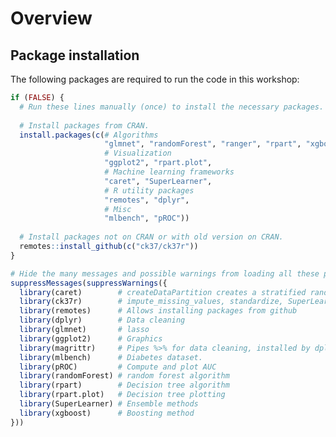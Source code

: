 # Overview

## Package installation

The following packages are required to run the code in this workshop:

```r
if (FALSE) {
  # Run these lines manually (once) to install the necessary packages.
  
  # Install packages from CRAN.
  install.packages(c(# Algorithms
                     "glmnet", "randomForest", "ranger", "rpart", "xgboost",
                     # Visualization
                     "ggplot2", "rpart.plot", 
                     # Machine learning frameworks
                     "caret", "SuperLearner",
                     # R utility packages
                     "remotes", "dplyr",
                     # Misc
                     "mlbench", "pROC"))
  
  # Install packages not on CRAN or with old version on CRAN.
  remotes::install_github(c("ck37/ck37r"))
}

# Hide the many messages and possible warnings from loading all these packages.
suppressMessages(suppressWarnings({  
  library(caret)        # createDataPartition creates a stratified random split
  library(ck37r)        # impute_missing_values, standardize, SuperLearner helpers
  library(remotes)      # Allows installing packages from github
  library(dplyr)        # Data cleaning
  library(glmnet)       # lasso 
  library(ggplot2)      # Graphics 
  library(magrittr)     # Pipes %>% for data cleaning, installed by dplyr.
  library(mlbench)      # Diabetes dataset.
  library(pROC)         # Compute and plot AUC 
  library(randomForest) # random forest algorithm
  library(rpart)        # Decision tree algorithm
  library(rpart.plot)   # Decision tree plotting
  library(SuperLearner) # Ensemble methods
  library(xgboost)      # Boosting method
}))
```

